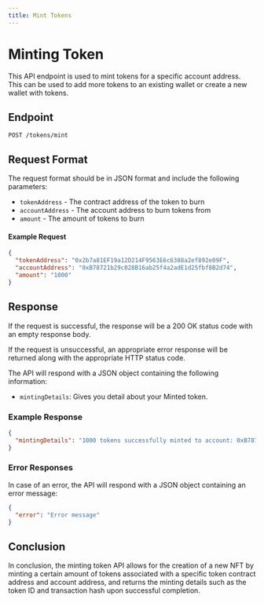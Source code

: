 ```yaml
---
title: Mint Tokens
---
```


# Minting Token

This API endpoint is used to mint tokens for a specific account address. This can be used to add more tokens to an existing wallet or create a new wallet with tokens.

## Endpoint

`POST /tokens/mint`

## Request Format

The request format should be in JSON format and include the following parameters:

- `tokenAddress` - The contract address of the token to burn
- `accountAddress` - The account address to burn tokens from
- `amount` - The amount of tokens to burn

#### Example Request

```json copy
{
  "tokenAddress": "0x2b7a81EF19a12D214F9563E6c6388a2ef892e09F",
  "accountAddress": "0xB78721b29c028B16ab25f4a2adE1d25fbf8B2d74",
  "amount": "1000"
}
```

## Response

If the request is successful, the response will be a 200 OK status code with an empty response body.

If the request is unsuccessful, an appropriate error response will be returned along with the appropriate HTTP status code.

The API will respond with a JSON object containing the following information:

- `mintingDetails`: Gives you detail about your Minted token.

### Example Response

```json
{
  "mintingDetails": "1000 tokens successfully minted to account: 0xB78721b29c028B16ab25f4a2adE1d25fbf8B2d74 for token: 0x2b7a81EF19a12D214F9563E6c6388a2ef892e09F"
}
```

### Error Responses

In case of an error, the API will respond with a JSON object containing an error message:

```json
{
  "error": "Error message"
}
```

## Conclusion

In conclusion, the minting token API allows for the creation of a new NFT by minting a certain amount of tokens associated with a specific token contract address and account address, and returns the minting details such as the token ID and transaction hash upon successful completion.
